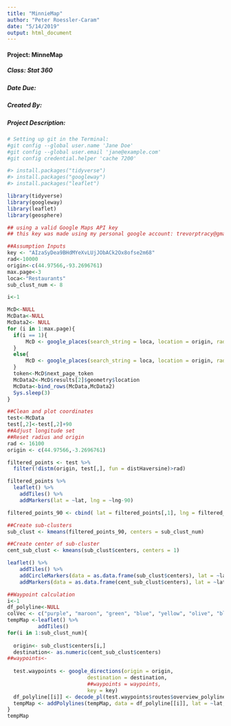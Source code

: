 ---
title: "MinnieMap"
author: "Peter Roessler-Caram"
date: "5/14/2019"
output: html_document
---

#### Project: MinneMap
##### Class: Stat 360
##### Date Due: 
##### Created By: 
##### Project Description: 

```{r}
# Setting up git in the Terminal:
#git config --global user.name 'Jane Doe'
#git config --global user.email 'jane@example.com'
#git config credential.helper 'cache 7200'
```

```{r}
#> install.packages("tidyverse")
#> install.packages("googleway")
#> install.packages("leaflet")

library(tidyverse)
library(googleway)
library(leaflet)
library(geosphere)

## using a valid Google Maps API key
## this key was made using my personal google account: trevorptracy@gmail.com
```
```{r}
##Assumption Inputs
key <- "AIzaSyDea9BHdMYeXvLUjJObACk2Ox8ofse2m68"
rad<-10000
origin<-c(44.97566,-93.2696761)
max.page<-3
loca<-"Restaurants"
sub_clust_num <- 8
```

```{r}
i<-1

McD<-NULL
McData<-NULL
McData2<- NULL
for (i in 1:max.page){
  if(i == 1){
      McD <- google_places(search_string = loca, location = origin, radius = rad, key = key)
  }
  else{
      McD <- google_places(search_string = loca, location = origin, radius = rad, key = key, page_token = token)
  }
  token<-McD$next_page_token
  McData2<-McD$results[2]$geometry$location
  McData<-bind_rows(McData,McData2)
  Sys.sleep(3)
}

##Clean and plot coordinates
test<-McData
test[,2]<-test[,2]+90
##Adjust longitude set
##Reset radius and origin
rad <- 16100
origin <- c(44.97566,-3.2696761)

filtered_points <- test %>% 
  filter(!distm(origin, test[,], fun = distHaversine)>rad)

filtered_points %>% 
  leaflet() %>%
    addTiles() %>%
    addMarkers(lat = ~lat, lng = ~lng-90)

filtered_points_90 <- cbind( lat = filtered_points[,1], lng = filtered_points[,2]-90)

##Create sub-clusters
sub_clust <- kmeans(filtered_points_90, centers = sub_clust_num)

##Create center of sub-cluster
cent_sub_clust <- kmeans(sub_clust$centers, centers = 1)

leaflet() %>%
    addTiles() %>%
    addCircleMarkers(data = as.data.frame(sub_clust$centers), lat = ~lat, lng = ~lng) %>%
    addMarkers(data = as.data.frame(cent_sub_clust$centers), lat = ~lat, lng = ~lng, label = "Center")

##Waypoint calculation
i<-1
df_polyline<-NULL
colVec <- c("purple", "maroon", "green", "blue", "yellow", "olive", "black", "red")
tempMap <-leaflet() %>%
          addTiles()
for(i in 1:sub_clust_num){
  
  origin<- sub_clust$centers[i,]
  destination<- as.numeric(cent_sub_clust$centers)
##waypoints<-
  
  test.waypoints <- google_directions(origin = origin,
                          destination = destination,
                          ##waypoints = waypoints,
                          key = key)
  df_polyline[[i]] <- decode_pl(test.waypoints$routes$overview_polyline$points)
  tempMap <- addPolylines(tempMap, data = df_polyline[[i]], lat = ~lat, lng = ~lon, color = colVec[i])
}
tempMap
```

